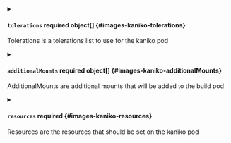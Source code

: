 

<PartialCache />


<PartialSnapshotMode />


<PartialImage />


<PartialInitImage />


<PartialArgs />


<PartialCommand />


<PartialNamespace />


<PartialInsecure />


<PartialPullSecret />


<PartialSkipPullSecretMount />


<PartialNodeSelector />



<details className="config-field" data-expandable="true">
<summary>

#### `tolerations` <span className="config-field-required" data-required="false">required</span> <span className="config-field-type">object[]</span> <span className="config-field-default"></span> <span className="config-field-enum"></span> {#images-kaniko-tolerations}

Tolerations is a tolerations list to use for the kaniko pod

</summary>

<PartialTolerationsreference />


</details>


<PartialServiceAccount />


<PartialAnnotations />


<PartialLabels />


<PartialInitEnv />


<PartialEnv />


<PartialEnvFrom />



<details className="config-field" data-expandable="true">
<summary>

#### `additionalMounts` <span className="config-field-required" data-required="false">required</span> <span className="config-field-type">object[]</span> <span className="config-field-default"></span> <span className="config-field-enum"></span> {#images-kaniko-additionalMounts}

AdditionalMounts are additional mounts that will be added to the build pod

</summary>

<PartialAdditionalMountsreference />


</details>



<details className="config-field" data-expandable="true">
<summary>

#### `resources` <span className="config-field-required" data-required="false">required</span> <span className="config-field-type"></span> <span className="config-field-default"></span> <span className="config-field-enum"></span> {#images-kaniko-resources}

Resources are the resources that should be set on the kaniko pod

</summary>

<PartialResourcesreference />


</details>
